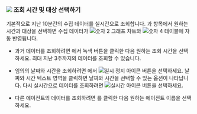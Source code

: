 ### ![](/img/number-01.png) 조회 시간 및 대상 선택하기

기본적으로 지난 10분간의 수집 데이터를 실시간으로 조회합니다. <Cmdname sid="time" className="uitext" />과 <Cmdname sid="instance" className="uitext" /> 항목에서 원하는 시간과 대상을 선택하면 수집 데이터가 ![숫자 2](/img/number-02.png) 그래프 차트와 ![숫자 4](/img/number-04.png) <Cmdname sid="active_sessions" className="uitext" /> 테이블에 자동 반영됩니다.

* 과거 데이터를 조회하려면 <Cmdname sid="time" className="uitext" />에서 녹색 버튼을 클릭한 다음 원하는 조회 시간을 선택하세요. 최대 지난 3주까지의 데이터를 조회할 수 있습니다.

* 임의의 날짜와 시간을 조회하려면 <Cmdname sid="time" className="uitext" />에서 ![일시 정지 아이콘](/img/ico-pause.svg) 버튼을 선택하세요. 날짜와 시간 텍스트 영역을 클릭하면 날짜와 시간을 선택할 수 있는 옵션이 나타납니다. 다시 실시간으로 데이터를 조회하려면 ![실시간 아이콘](/img/ico-play-time.svg) 버튼을 선택하세요.

* 다른 에이전트의 데이터를 조회하려면 <Cmdname sid="instance" className="uitext" />를 클릭한 다음 원하는 에이전트 이름을 선택하세요.